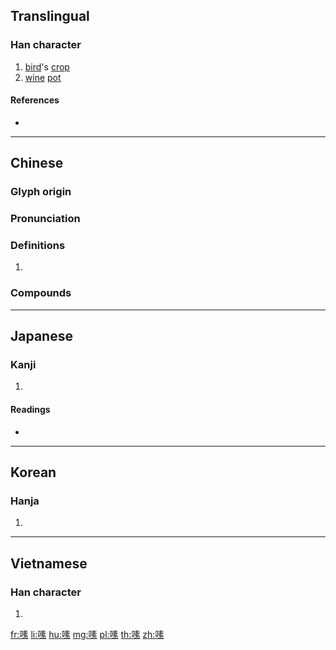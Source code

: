 {{character info/new}}
==Translingual==

===Han character===
{{Han char|rn=30|rad=口|as=10|sn=13|four=65093|canj=RQMF|ids=⿰口素}}

# [[bird]]'s [[crop]]
# [[wine]] [[pot]]

====References====
* {{Han ref|kx=0202.130|dkj=04057|dj=0424.360|hdz=10664.060|uh=55C9|ud=21961|bh=B6E8|bd=46824}}

----

==Chinese==
{{zh-forms}}

===Glyph origin===
{{Han etym}}

===Pronunciation===
{{zh-pron
|m=sù
|c=sou3
|mc=y
|oc=y
|cat=
}}

===Definitions===
{{zh-hanzi}}

# {{rfdef|zh}}

===Compounds===
{{su#bst:zh-der/new|p=sù}}

----

==Japanese==

===Kanji===
{{ja-kanji|grade=|rs=口10}}

# {{defn|lang=ja|sort=口10}}

====Readings====
* {{ja-readings|on=[[そ]] (so)|kun=}}

----

==Korean==

===Hanja===
{{ko-hanja|hangeul=소|rv=so|mr=so}}

# {{defn|lang=ko|sort=口10}}

----

==Vietnamese==

===Han character===
{{vi-hantu|[[nhố]]|rs=口10}}

# {{defn|lang=vi|sort=口10}}

[[fr:嗉]]
[[li:嗉]]
[[hu:嗉]]
[[mg:嗉]]
[[pl:嗉]]
[[th:嗉]]
[[zh:嗉]]